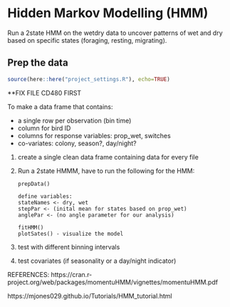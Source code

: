 # Hidden Markov Modelling (HMM)

Run a 2state HMM on the wetdry data to uncover patterns of wet and dry based on specific states (foraging, resting, migrating).

## Prep the data

```r
source(here::here("project_settings.R"), echo=TRUE)
```

**FIX FILE CD480 FIRST 

To make a data frame that contains:

* a single row per observation (bin time)
* column for bird ID
* columns for response variables: prop_wet, switches
* co-variates: colony, season?, day/night?

1)  create a single clean data frame containing data for every file

2)  Run a 2state HMMM, have to run the following for the HMM:
    ```
    prepData()
    
    define variables:
    stateNames <- dry, wet
    stepPar <- (inital mean for states based on prop_wet)
    anglePar <- (no angle parameter for our analysis)
    
    fitHMM()
    plotSates() - visualize the model
    ```

3) test with different binning intervals

4) test covariates (if seasonality or a day/night indicator)




REFERENCES: 
https://cran.r-project.org/web/packages/momentuHMM/vignettes/momentuHMM.pdf

https://mjones029.github.io/Tutorials/HMM_tutorial.html